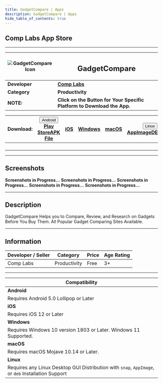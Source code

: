 ```yaml
---
title: GadgetCompare | Apps
description: GadgetCompare | Apps
hide_table_of_contents: true
---
```



## Comp Labs App Store

---

| ![GadgetCompare Icon](/img/apps/applestore.webp) | <h2>GadgetCompare</h2> |
|---|---|
| **Developer** | [**Comp Labs**](https://complabs.in/apps) |
| **Category** | **Productivity** |
| **NOTE:** | **Click on the Button for Your Specific Platform to Download the App.** |


| **Download:** 	| <div class="dropdown "><button class=" button button--info"><i class="fa-brands fa-android"></i> Android <i class="fa-solid fa-caret-down"></i></button><div class=" dropdown-content"><a class="" href="#">Play Store</a><a class="" href="#">APK File</a></div></div> 	| <a href="#" target="_blank" rel="noopener noreferrer" class="button button--info "><i class="fa-brands fa-app-store-ios"></i> iOS</a> 	| <a href="#" target="_blank" rel="noopener noreferrer" class="button button--info"><i class="fa-brands fa-microsoft"></i> Windows</a> 	| <a href="#" target="_blank" rel="noopener noreferrer" class="button button--info"><i class="fa-brands fa-apple"></i> macOS</a> 	|  <div class="dropdown"><button class="button button--info"><i class="fa-brands fa-linux"></i> Linux <i class="fa-solid fa-caret-down"></i></button><div class="dropdown-content"><a href="#">AppImage</a><a href="#">DEB</a><a href="#">Snap</a></div></div>  |
|:---:	|:---:	|:---:	|:---:	|:---:	|:---:	|
|  |  |  |  |  |  |
|  |  |  |  |  |  |
|  |  |  |  |  |  |
|  |  |  |  |  |  |
---

## Screenshots

<Tabs className="unique-tabs">
  <TabItem value="Android">
    <b>Screenshots in Progress...</b>
  </TabItem>
  <TabItem value="iOS">
    <b>Screenshots in Progress...</b>
  </TabItem>
  <TabItem value="Windows">
    <b>Screenshots in Progress...</b>
  </TabItem>
  <TabItem value="macOS">
    <b>Screenshots in Progress...</b>
  </TabItem>
  <TabItem value="Linux">
    <b>Screenshots in Progress...</b>
  </TabItem>
</Tabs>

---

## Description

GadgetCompare Helps you to Compare, Review, and Research on Gadgets Before You Buy Them. All Popular Gadget Comparing Sites Available.

---

## Information

| Developer / Seller | Category | Price | Age Rating |
| --- | --- | --- | --- |
| Comp Labs | Productivity | Free | 3+ |

---

| **Compatibility** |
| --- |
| **Android** |
| Requires Android 5.0 Lollipop or Later |
| **iOS** |
| Requires iOS 12 or Later |
| **Windows** |
| Requires Windows 10 version 1803 or Later. Windows 11 Supported. |
| **macOS** |
| Requires macOS Mojave 10.14 or Later. |
| **Linux** |
| Requires any Linux Desktop GUI Distribution with `snap`, `AppImage`, or `deb` Installation Support |
